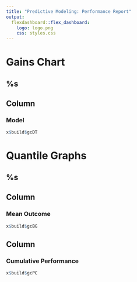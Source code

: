```yaml
---
title: "Predictive Modeling: Performance Report"
output: 
  flexdashboard::flex_dashboard:
    logo: logo.png
    css: styles.css
---
```


<script>
function bgExpand(x) {
    var text = window.getComputedStyle(x, ":before").getPropertyValue("content");
    if (text === '"+"') {
        x.setAttribute("data-text", "-");
        x.parentElement.parentElement.parentElement.parentElement.parentElement.getElementsByClassName("pc-section")[0].parentElement.style.display = "none";
        window.dispatchEvent(new Event('resize'));
    } else {
        x.setAttribute("data-text", "+");
        x.parentElement.parentElement.parentElement.parentElement.parentElement.getElementsByClassName("pc-section")[0].parentElement.style.display = "flex";
        window.dispatchEvent(new Event('resize'));
    }
}
function pcExpand(x) {
    var text = window.getComputedStyle(x, ":before").getPropertyValue("content");
    if (text === '"+"') {
        x.setAttribute("data-text", "-");
        x.parentElement.parentElement.parentElement.parentElement.parentElement.getElementsByClassName("bg-section")[0].parentElement.style.display = "none";
        window.dispatchEvent(new Event('resize'));
    } else {
        x.setAttribute("data-text", "+");
        x.parentElement.parentElement.parentElement.parentElement.parentElement.getElementsByClassName("bg-section")[0].parentElement.style.display = "flex";
        window.dispatchEvent(new Event('resize'));
    }
}
</script>

Gains Chart {data-icon="fa-table"}
==================================

<h2 class="project-label">%s</h2>

Column
------

### <span class="page-title"><span class="page-title-fa fa fa-table"></span>Model</span>

```r
x$build$gcDT
```

Quantile Graphs {data-icon="fa-bar-chart"}
==========================================

<h2 class="project-label">%s</h2>

Column
------

### <span class="page-title"><span class="page-title-fa fa fa-bar-chart"></span>Mean Outcome<span class="expand-button" data-text="+" onclick="bgExpand(this)"></span></span>{.bg-section}

```r
x$build$gcBG
```

Column
------

### <span class="page-title"><span class="page-title-fa fa fa-line-chart"></span>Cumulative Performance<span class="expand-button" data-text="+" onclick="pcExpand(this)"></span></span>{.pc-section}

```r
x$build$gcPC
```
